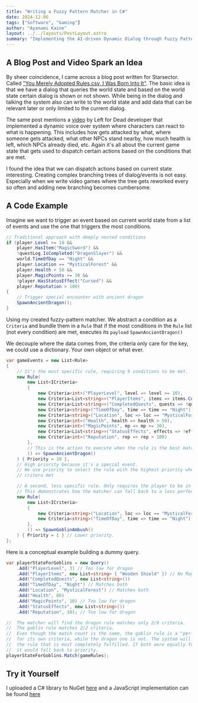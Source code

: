 ```yaml
---
title: "Writing a Fuzzy Pattern Matcher in C#"
date: 2024-12-06
tags: ["Software", "Gaming"]
author: "Ayanami Kaine"
layout: ../../layouts/PostLayout.astro
summary: "Implementing the AI-driven Dynamic Dialog through Fuzzy Pattern Matching, as shown in the same named GDC talk."
---
```


## A Blog Post and Video Spark an Idea 

By sheer coincidence, I came across a blog post written for Starsector. Called ["You Merely Adopted Rules.csv, I Was Born Into It"](https://fractalsoftworks.com/2023/11/13/you-merely-adopted-rules-csv-i-was-born-into-it/). The basic idea is that we have a dialog that queries the world state and based on the world state certain dialog is shown or not shown. While being in the dialog and talking the system also can write to the world state and add data that can be relevant later or only limited to the current dialog.

The same post mentions a [video](https://www.youtube.com/watch?v=tAbBID3N64A) by Left for Dead developer that implemented a dynamic voice over system where characters can react to what is happening. This includes how gets attacked by what, where someone gets attacked, what other NPCs stand nearby, how much health is left, which NPCs already died, etc. Again it's all about the current game state that gets used to dispatch certain actions based on the conditions that are met.

I found the idea that we can dispatch actions based on current state interesting. Creating complex branching trees of dialog/events is not easy. Especially when we write video games where the tree gets reworked every so often and adding new branching becomes cumbersome.

## A Code Example

Imagine we want to trigger an event based on current world state from a list of events and use the one that triggers the most conditions.

```cs
// Traditional approach with deeply nested conditions
if (player.Level >= 10 &&
    player.HasItem("MagicSword") && 
    !questLog.IsCompleted("DragonSlayer") &&
    world.TimeOfDay == "Night" &&
    player.Location == "MysticalForest" &&
    player.Health > 50 &&
    player.MagicPoints >= 30 &&
    !player.HasStatusEffect("Cursed") &&
    player.Reputation > 100)
{
    // Trigger special encounter with ancient dragon
    SpawnAncientDragon();
}
```

Using my created fuzzy-pattern matcher. We abstract a condition as a `Criteria` and bundle them in a `Rule` that if the most conditions in the `Rule` list (not every condition) are met, executes its `payload` `SpawnAncientDragon()`

We decouple where the data comes from, the criteria only care for the key, we could use a dictionary. Your own object or what ever.

```cs
var gameEvents = new List<Rule>
{
    // It's the most specific rule, requiring 9 conditions to be met.
    new Rule(
        new List<ICriteria>
        {
            new Criteria<int>("PlayerLevel", level => level >= 10),
            new Criteria<List<string>>("PlayerItems", items => items.Contains("MagicSword")),
            new Criteria<List<string>>("CompletedQuests", quests => !quests.Contains("DragonSlayer")),
            new Criteria<string>("TimeOfDay", time => time == "Night"),
            new Criteria<string>("Location", loc => loc == "MysticalForest"),
            new Criteria<int>("Health", health => health > 50),
            new Criteria<int>("MagicPoints", mp => mp >= 30),
            new Criteria<List<string>>("StatusEffects", effects => !effects.Contains("Cursed")),
            new Criteria<int>("Reputation", rep => rep > 100)
        },
        // This is the action to execute when the rule is the best match.
        () => SpawnAncientDragon()
    ) { Priority = 10 }, 
    // High priority because it's a special event.
    // We use priority to select the rule with the highest priority when two rules with the same number of 
    // critera met

    // A second, less specific rule. Only requires the player to be in the forest at night.
    // This demonstrates how the matcher can fall back to a less perfect match.
    new Rule(
        new List<ICriteria>
        {
            new Criteria<string>("Location", loc => loc == "MysticalForest"),
            new Criteria<string>("TimeOfDay", time => time == "Night")
        },
        () => SpawnGoblinAmbush()
    ) { Priority = 1 } // Lower priority.
};
```
Here is a conceptual example building a dummy query.

```cs
var playerStateForGoblins = new Query()
    .Add("PlayerLevel", 3) // Too low for dragon
    .Add("PlayerItems", new List<string> { "Wooden Shield" }) // No MagicSword
    .Add("CompletedQuests", new List<string>())
    .Add("TimeOfDay", "Night") // Matches both
    .Add("Location", "MysticalForest") // Matches both
    .Add("Health", 80)
    .Add("MagicPoints", 10) // Too low for dragon
    .Add("StatusEffects", new List<string>())
    .Add("Reputation", 10); // Too low for dragon

//  The matcher will find the dragon rule matches only 2/9 criteria.
//  The goblin rule matches 2/2 criteria.
//  Even though the match count is the same, the goblin rule is a "perfect" match
//  for its own criteria, while the dragon one is not. The system will favor
//  the rule that is most completely fulfilled. If both were equally fulfilled,
//  it would fall back to priority.
playerStateForGoblins.Match(gameRules);
```

## Try it Yourself

I uploaded a C# library to NuGet [here](https://www.nuget.org/packages/StellaFuzzyPatternMatcher) and a JavaScript implementation can be found [here](https://github.com/AyanamiKaine/Ayanami-sTower/tree/main/stella_fuzzy_pattern_matcher/SFPM-JS)